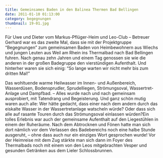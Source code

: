 ```yaml
---
title: Gemeinsames Baden in den Balinea Thermen Bad Bellingen
date: 2011-01-10 01:13:00
category: begegnungen
thumbnail: 19-01.jpg
---
```


Für Uwe und Dieter vom Markus-Pflüger-Heim und Leo-Club – Betreuer Gerhard war es das zweite Mal, dass sie mit der Projektgruppe “Begegnungen” zum gemeinsamen Baden von Heimbewohnern aus Wiechs und jungen Leuten aus Weil am Rhein ins Thermalbad nach Bad Bellingen fuhren. Nach genau zehn Jahren und einem Tag genossen sie wie die anderen in der großen Badegruppe den vierstündigen Aufenthalt. Und hinterher waren sie sich einig: “So lange warten wir nicht mehr bis zum dritten Mal!”

Das wohltuende warme Heilwasser im Innen- und Außenbereich, Wasserdüsen, Bodensprudler, Sprudelliegen, Strömungsoval, Wassertret-Anlage und Dampfbad. – Alles wurde nach und nach gemeinsam ausprobiert, mit Tatendrang und Begeisterung. Und ganz schön mutig waren auch alle: Wer hätte gedacht, dass einer nach dem andern durch das eiskalte Wasser in der Wassertretanlage watscheln würde? Oder dass sich alle auf rasante Touren durch das Strömungsoval einlassen würden?Ein tolles Erlebnis war auch der gemeinsame Aufenthalt auf den Liegestühlen in einem der Ruheräume. Nach dem Abtrocknen und Fönen hatte man sich dort nämlich vor dem Verlassen des Badebereichs noch eine halbe Stunde ausgeruht, – ohne dass auch nur ein einziges Wort gesprochen wurde! Vor der Heimreise mit dem Zug stärkte man sich dann im Foyer des Thermalbads noch mit einem von den Leos mitgebrachten Vesper und gesunden Getränken aus dem Lieler Schlossbrunnen.
